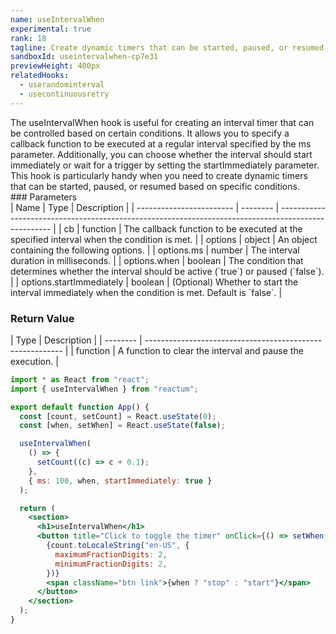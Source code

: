 ```yaml
---
name: useIntervalWhen
experimental: true
rank: 18
tagline: Create dynamic timers that can be started, paused, or resumed with useIntervalWhen.
sandboxId: useintervalwhen-cp7e31
previewHeight: 400px
relatedHooks:
  - userandominterval
  - usecontinuousretry
---
```



<HookDescription name={frontmatter.name}>
  The useIntervalWhen hook is useful for creating an interval timer that can be
  controlled based on certain conditions. It allows you to specify a callback
  function to be executed at a regular interval specified by the ms parameter.
  Additionally, you can choose whether the interval should start immediately or
  wait for a trigger by setting the startImmediately parameter. This hook is
  particularly handy when you need to create dynamic timers that can be started,
  paused, or resumed based on specific conditions.
</HookDescription>
<div class="reference">
  ### Parameters

  <div class="table-container">
  | Name                     | Type     | Description                                                                                         |
  | ------------------------ | -------- | --------------------------------------------------------------------------------------------------- |
  | cb                       | function | The callback function to be executed at the specified interval when the condition is met.           |
  | options                  | object   | An object containing the following options.                                                         |
  | options.ms               | number   | The interval duration in milliseconds.                                                              |
  | options.when             | boolean  | The condition that determines whether the interval should be active (`true`) or paused (`false`).   |
  | options.startImmediately | boolean  | (Optional) Whether to start the interval immediately when the condition is met. Default is `false`. |
  </div>

  ### Return Value

  <div class="table-container">
  | Type     | Description                                               |
  | -------- | --------------------------------------------------------- |
  | function | A function to clear the interval and pause the execution. |
  </div>
</div>

<CodePreview
  sandboxId={frontmatter.sandboxId}
  previewHeight={frontmatter.previewHeight}
/>

<StaticCodeContainer>

```jsx
import * as React from "react";
import { useIntervalWhen } from "reactum";

export default function App() {
  const [count, setCount] = React.useState(0);
  const [when, setWhen] = React.useState(false);

  useIntervalWhen(
    () => {
      setCount((c) => c + 0.1);
    },
    { ms: 100, when, startImmediately: true }
  );

  return (
    <section>
      <h1>useIntervalWhen</h1>
      <button title="Click to toggle the timer" onClick={() => setWhen(!when)}>
        {count.toLocaleString("en-US", {
          maximumFractionDigits: 2,
          minimumFractionDigits: 2,
        })}
        <span className="btn link">{when ? "stop" : "start"}</span>
      </button>
    </section>
  );
}
```

</StaticCodeContainer>
